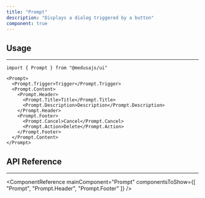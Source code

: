 ```yaml
---
title: "Prompt"
description: "Displays a dialog triggered by a button"
component: true
---
```


<ComponentExample name="prompt-demo" />

## Usage

---

```tsx
import { Prompt } from "@medusajs/ui"
```

```tsx
<Prompt>
  <Prompt.Trigger>Trigger</Prompt.Trigger>
  <Prompt.Content>
    <Prompt.Header>
      <Prompt.Title>Title</Prompt.Title>
      <Prompt.Description>Description</Prompt.Description>
    </Prompt.Header>
    <Prompt.Footer>
      <Prompt.Cancel>Cancel</Prompt.Cancel>
      <Prompt.Action>Delete</Prompt.Action>
    </Prompt.Footer>
  </Prompt.Content>
</Prompt>
```

## API Reference

---

<ComponentReference mainComponent="Prompt" componentsToShow={[
  "Prompt",
  "Prompt.Header",
  "Prompt.Footer"
]} />